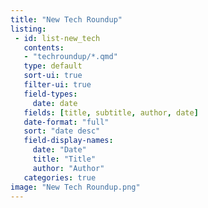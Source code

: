 ```yaml
---
title: "New Tech Roundup"
listing: 
 - id: list-new_tech
   contents:
   - "techroundup/*.qmd"
   type: default
   sort-ui: true
   filter-ui: true
   field-types:
     date: date
   fields: [title, subtitle, author, date]
   date-format: "full"
   sort: "date desc"
   field-display-names:
     date: "Date"
     title: "Title"
     author: "Author"
   categories: true
image: "New Tech Roundup.png"
---
```

